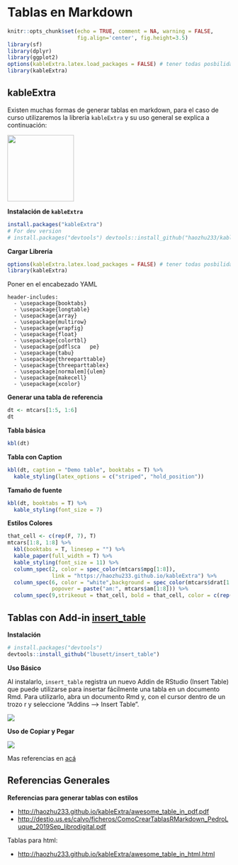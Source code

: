 
# Tablas en Markdown {#sec-tablas}

```r
knitr::opts_chunk$set(echo = TRUE, comment = NA, warning = FALSE,  
                      fig.align='center', fig.height=3.5)
library(sf)
library(dplyr)
library(ggplot2)
options(kableExtra.latex.load_packages = FALSE) # tener todas posbilidades
library(kableExtra)
```

## kableExtra

Existen muchas formas de generar tablas en markdown, para el caso de curso utilizaremos la librería `kableExtra` y su uso general se explica a continuación:

![](images/logo_kableExtra.svg){fig-align="center" width="150"}

**Instalación de `kableExtra`**

```r
install.packages("kableExtra")
# For dev version
# install.packages("devtools") devtools::install_github("haozhu233/kableExtra")
```

**Cargar Librería**

```r
options(kableExtra.latex.load_packages = FALSE) # tener todas posbilidades
library(kableExtra)
```

Poner en el encabezado YAML

```         
header-includes:
  - \usepackage{booktabs}
  - \usepackage{longtable}
  - \usepackage{array}
  - \usepackage{multirow}
  - \usepackage{wrapfig}
  - \usepackage{float}
  - \usepackage{colortbl}
  - \usepackage{pdflsca   pe}
  - \usepackage{tabu}
  - \usepackage{threeparttable}
  - \usepackage{threeparttablex}
  - \usepackage[normalem]{ulem}
  - \usepackage{makecell}
  - \usepackage{xcolor}
```

**Generar una tabla de referencia**

```r
dt <- mtcars[1:5, 1:6]
dt
```

**Tabla básica**

```r
kbl(dt)
```

**Tabla con Caption**

```r
kbl(dt, caption = "Demo table", booktabs = T) %>% 
  kable_styling(latex_options = c("striped", "hold_position"))
```

**Tamaño de fuente**

```r
kbl(dt, booktabs = T) %>% 
  kable_styling(font_size = 7)
```

**Estilos Colores**

```r
that_cell <- c(rep(F, 7), T)
mtcars[1:8, 1:8] %>%
  kbl(booktabs = T, linesep = "") %>%
  kable_paper(full_width = T) %>%
  kable_styling(font_size = 11) %>% 
  column_spec(2, color = spec_color(mtcars$mpg[1:8]),
              link = "https://haozhu233.github.io/kableExtra") %>% 
  column_spec(6, color = "white",background = spec_color(mtcars$drat[1:8], end = 0.7),
              popover = paste("am:", mtcars$am[1:8])) %>% 
  column_spec(9,strikeout = that_cell, bold = that_cell, color = c(rep("black", 7), "red"))
```


## Tablas con Add-in [insert_table](https://github.com/lbusett/insert_table)


**Instalación**

```r
# install.packages("devtools")
devtools::install_github("lbusett/insert_table")
```


**Uso Básico**

Al instalarlo, `insert_table` registra un nuevo Addin de RStudio (Insert Table) que puede utilizarse para insertar fácilmente una tabla en un documento Rmd. Para utilizarlo, abra un documento Rmd y, con el cursor dentro de un trozo r y seleccione "Addins –> Insert Table".

![](images/tab_addin1.gif)

**Uso de Copiar y Pegar**

![](images/tab_addin2.gif)


Mas referencias en [acá](https://lbusett.netlify.app/post/a-new-rstudio-addin-to-facilitate-inserting-tables-in-rmarkdown-documents/)


## Referencias Generales

**Referencias para generar tablas con estilos**

-   <http://haozhu233.github.io/kableExtra/awesome_table_in_pdf.pdf>
-   <http://destio.us.es/calvo/ficheros/ComoCrearTablasRMarkdown_PedroLuque_2019Sep_librodigital.pdf>

Tablas para html:

-   <http://haozhu233.github.io/kableExtra/awesome_table_in_html.html>

